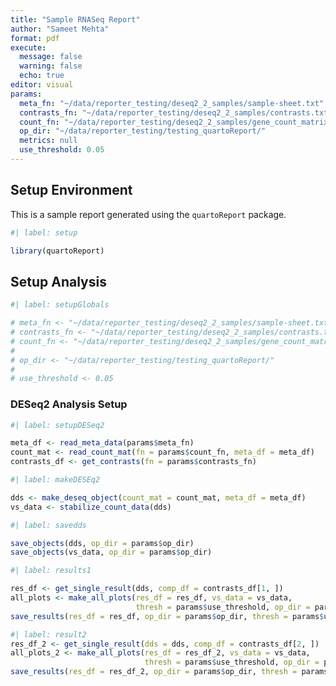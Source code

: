 ```yaml
---
title: "Sample RNASeq Report"
author: "Sameet Mehta"
format: pdf
execute: 
  message: false
  warning: false
  echo: true
editor: visual
params:
  meta_fn: "~/data/reporter_testing/deseq2_2_samples/sample-sheet.txt"
  contrasts_fn: "~/data/reporter_testing/deseq2_2_samples/contrasts.txt"
  count_fn: "~/data/reporter_testing/deseq2_2_samples/gene_count_matrix_fixed.csv"
  op_dir: "~/data/reporter_testing/testing_quartoReport/"
  metrics: null
  use_threshold: 0.05
---
```


## Setup Environment

This is a sample report generated using the `quartoReport` package.

```r
#| label: setup

library(quartoReport)
```

## Setup Analysis

```r
#| label: setupGlobals

# meta_fn <- "~/data/reporter_testing/deseq2_2_samples/sample-sheet.txt"
# contrasts_fn <- "~/data/reporter_testing/deseq2_2_samples/contrasts.txt"
# count_fn <- "~/data/reporter_testing/deseq2_2_samples/gene_count_matrix_fixed.csv"
# 
# op_dir <- "~/data/reporter_testing/testing_quartoReport/"
# 
# use_threshold <- 0.05
```

### DESeq2 Analysis Setup

```r
#| label: setupDESeq2

meta_df <- read_meta_data(params$meta_fn)
count_mat <- read_count_mat(fn = params$count_fn, meta_df = meta_df)
contrasts_df <- get_contrasts(fn = params$contrasts_fn)
```

```r
#| label: makeDESEq2

dds <- make_deseq_object(count_mat = count_mat, meta_df = meta_df)
vs_data <- stabilize_count_data(dds)
```

```r
#| label: savedds

save_objects(dds, op_dir = params$op_dir)
save_objects(vs_data, op_dir = params$op_dir)
```

```r
#| label: results1

res_df <- get_single_result(dds, comp_df = contrasts_df[1, ])
all_plots <- make_all_plots(res_df = res_df, vs_data = vs_data, 
                            thresh = params$use_threshold, op_dir = params$op_dir)
save_results(res_df = res_df, op_dir = params$op_dir, thresh = params$use_threshold)
```

```r
#| label: result2
res_df_2 <- get_single_result(dds = dds, comp_df = contrasts_df[2, ])
all_plots_2 <- make_all_plots(res_df = res_df_2, vs_data = vs_data, 
                              thresh = params$use_threshold, op_dir = params$op_dir)
save_results(res_df = res_df_2, op_dir = params$op_dir, thresh = params$use_threshold)
```
